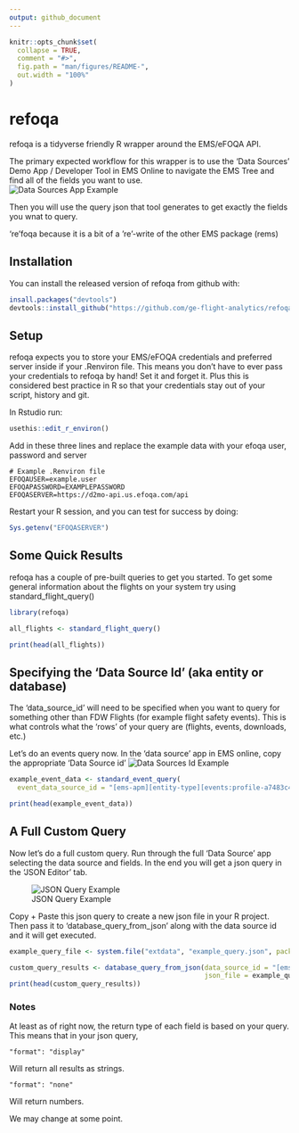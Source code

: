 ```yaml
---
output: github_document
---
```


<!-- README.md is generated from README.Rmd. Please edit that file -->

```r
knitr::opts_chunk$set(
  collapse = TRUE,
  comment = "#>",
  fig.path = "man/figures/README-",
  out.width = "100%"
)
```

# refoqa

<!-- badges: start -->
<!-- badges: end -->

refoqa is a tidyverse friendly R wrapper around the EMS/eFOQA API.  

The primary expected workflow for this wrapper is to use the 'Data Sources' Demo App / Developer Tool in EMS Online to navigate the EMS Tree and find all of the fields you want to use.  
![Data Sources App Example](images/data_source_picker_example.PNG)  

Then you will use the query json that tool generates to get exactly the fields you wnat to query.

're'foqa because it is a bit of a 're'-write of the other EMS package (rems)

## Installation

You can install the released version of refoqa from github with:

``` r
insall.packages("devtools")
devtools::install_github("https://github.com/ge-flight-analytics/refoqa.git")
```

## Setup

refoqa expects you to store your EMS/eFOQA credentials and preferred server inside if your .Renviron file.
This means you don't have to ever pass your credentials to refoqa by hand!  Set it and forget it.
Plus this is considered best practice in R so that your credentials stay out of your script, history and git.

In Rstudio run:
``` r
usethis::edit_r_environ()
```
Add in these three lines and replace the example data with your efoqa user, password and server
```
# Example .Renviron file
EFOQAUSER=example.user
EFOQAPASSWORD=EXAMPLEPASSWORD
EFOQASERVER=https://d2mo-api.us.efoqa.com/api

```
Restart your R session, and you can test for success by doing:
``` r
Sys.getenv("EFOQASERVER")
```

## Some Quick Results

refoqa has a couple of pre-built queries to get you started.  To get some general information about the flights on your system try using standard_flight_query()

```r
library(refoqa)

all_flights <- standard_flight_query()

print(head(all_flights))

```

## Specifying the 'Data Source Id' (aka entity or database)

The 'data_source_id' will need to be specified when you want to query for something other than FDW Flights (for example flight safety events).
This is what controls what the 'rows' of your query are (flights, events, downloads, etc.)

Let's do an events query now.  In the 'data source' app in EMS online, copy the appropriate 'Data Source id'
![Data Sources Id Example](images/data_source_id_events_example.PNG)  

```r

example_event_data <- standard_event_query(
  event_data_source_id = "[ems-apm][entity-type][events:profile-a7483c449db94a449eb5f67681ee52b0]")

print(head(example_event_data))

```


## A Full Custom Query

Now let's do a full custom query.  Run through the full 'Data Source' app selecting the data source and fields.  In the end you will get a json query in the 'JSON Editor' tab.

![JSON Query Example](images/example_json_query.PNG)  

Copy + Paste this json query to create a new json file in your R project.  Then pass it to 'database_query_from_json' along with the data source id and it will get executed.

```r
example_query_file <- system.file("extdata", "example_query.json", package = "refoqa")
```

```r
custom_query_results <- database_query_from_json(data_source_id = "[ems-core][entity-type][foqa-flights]",
                                                 json_file = example_query_file)
print(head(custom_query_results))
```


### Notes

At least as of right now, the return type of each field is based on your query.  This means that in your json query, 
```
"format": "display" 
```
Will return all results as strings.  
```
"format": "none" 
```
Will return numbers.  

We may change at some point.

